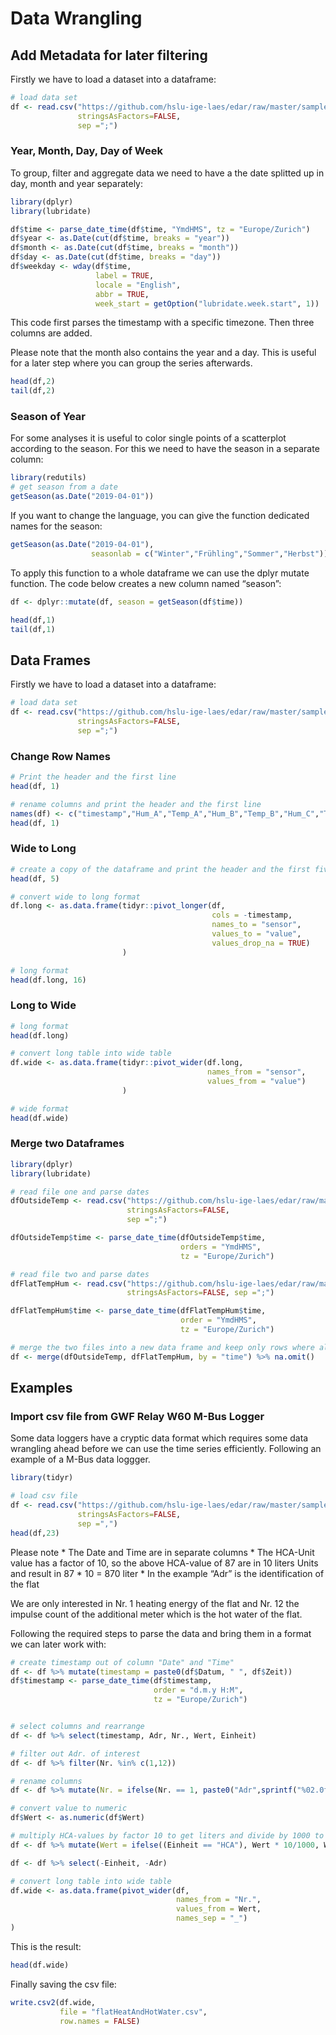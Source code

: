 # Data Wrangling
## Add Metadata for later filtering

Firstly we have to load a dataset into a dataframe:
```r
# load data set
df <- read.csv("https://github.com/hslu-ige-laes/edar/raw/master/sampleData/centralOutsideTemp.csv",
               stringsAsFactors=FALSE,
               sep =";")

```

### Year, Month, Day, Day of Week
To group, filter and aggregate data we need to have a the date splitted up in day, month and year separately:
```r
library(dplyr)
library(lubridate)

df$time <- parse_date_time(df$time, "YmdHMS", tz = "Europe/Zurich")
df$year <- as.Date(cut(df$time, breaks = "year"))
df$month <- as.Date(cut(df$time, breaks = "month"))
df$day <- as.Date(cut(df$time, breaks = "day"))
df$weekday <- wday(df$time,
                   label = TRUE,
                   locale = "English",
                   abbr = TRUE,
                   week_start = getOption("lubridate.week.start", 1))
```

This code first parses the timestamp with a specific timezone. Then three columns are added.

Please note that the month also contains the year and a day. This is useful for a later step where you can group the series afterwards. 

\newpage

```r
head(df,2)
tail(df,2)
```

### Season of Year
For some analyses it is useful to color single points of a scatterplot according to the season. For this we need to have the season in a separate column: 

```r
library(redutils)
# get season from a date
getSeason(as.Date("2019-04-01"))
```

If you want to change the language, you can give the function dedicated names for the season:

```r
getSeason(as.Date("2019-04-01"),
                  seasonlab = c("Winter","Frühling","Sommer","Herbst"))
```

To apply this function to a whole dataframe we can use the dplyr mutate function. The code below creates a new column named "season":

```r
df <- dplyr::mutate(df, season = getSeason(df$time))
```

```r
head(df,1)
tail(df,1)
```
## Data Frames
Firstly we have to load a dataset into a dataframe:
```r
# load data set
df <- read.csv("https://github.com/hslu-ige-laes/edar/raw/master/sampleData/flatTempHum.csv",
               stringsAsFactors=FALSE,
               sep =";")
```
### Change Row Names
```r
# Print the header and the first line
head(df, 1)

# rename columns and print the header and the first line
names(df) <- c("timestamp","Hum_A","Temp_A","Hum_B","Temp_B","Hum_C","Temp_C","Hum_D", "Temp_D")
head(df, 1)
```
### Wide to Long
```r

# create a copy of the dataframe and print the header and the first five line
head(df, 5)

# convert wide to long format
df.long <- as.data.frame(tidyr::pivot_longer(df,
                                             cols = -timestamp,
                                             names_to = "sensor",
                                             values_to = "value",
                                             values_drop_na = TRUE)
                         )

# long format
head(df.long, 16)
```
### Long to Wide
```r
# long format
head(df.long)

# convert long table into wide table
df.wide <- as.data.frame(tidyr::pivot_wider(df.long,
                                            names_from = "sensor",
                                            values_from = "value")
                         )

# wide format
head(df.wide)
```
### Merge two Dataframes {#DATAWRANGLING-MERGE-TWO-DATAFRAMES}
```r
library(dplyr)
library(lubridate)

# read file one and parse dates
dfOutsideTemp <- read.csv("https://github.com/hslu-ige-laes/edar/raw/master/sampleData/centralOutsideTemp.csv",
                          stringsAsFactors=FALSE,
                          sep =";")

dfOutsideTemp$time <- parse_date_time(dfOutsideTemp$time,
                                      orders = "YmdHMS",
                                      tz = "Europe/Zurich")

# read file two and parse dates
dfFlatTempHum <- read.csv("https://github.com/hslu-ige-laes/edar/raw/master/sampleData/flatTempHum.csv",
                          stringsAsFactors=FALSE, sep =";")

dfFlatTempHum$time <- parse_date_time(dfFlatTempHum$time,
                                      order = "YmdHMS",
                                      tz = "Europe/Zurich")

# merge the two files into a new data frame and keep only rows where all values are available
df <- merge(dfOutsideTemp, dfFlatTempHum, by = "time") %>% na.omit()

```

## Examples
### Import csv file from GWF Relay W60 M-Bus Logger
Some data loggers have a cryptic data format which requires some data wrangling ahead before we can use the time series efficiently. Following an example of a M-Bus data loggger.

```r
library(tidyr)

# load csv file
df <- read.csv("https://github.com/hslu-ige-laes/edar/raw/master/sampleData/flatHeatAndHotWater_GWF_RelayW60Logger.csv",
               stringsAsFactors=FALSE,
               sep =",")
head(df,23)
```

Please note
 * The Date and Time are in separate columns
 * The HCA-Unit value has a factor of 10, so the above HCA-value of 87 are in 10 liters Units and result in 87 * 10 = 870 liter
 * In the example "Adr" is the identification of the flat
 
We are only interested in Nr. 1 heating energy of the flat and Nr. 12 the impulse count of the additional meter which is the hot water of the flat.

Following the required steps to parse the data and bring them in a format we can later work with:

```r

# create timestamp out of column "Date" and "Time"
df <- df %>% mutate(timestamp = paste0(df$Datum, " ", df$Zeit))
df$timestamp <- parse_date_time(df$timestamp,
                                order = "d.m.y H:M",
                                tz = "Europe/Zurich")


# select columns and rearrange
df <- df %>% select(timestamp, Adr, Nr., Wert, Einheit)

# filter out Adr. of interest
df <- df %>% filter(Nr. %in% c(1,12))

# rename columns
df <- df %>% mutate(Nr. = ifelse(Nr. == 1, paste0("Adr",sprintf("%02.0f", Adr), "_energyHeat"), ifelse(Nr. == 12, paste0("Adr",sprintf("%02.0f", Adr), "_hotWater"), Nr.)))

# convert value to numeric
df$Wert <- as.numeric(df$Wert)

# multiply HCA-values by factor 10 to get liters and divide by 1000 to get m3
df <- df %>% mutate(Wert = ifelse((Einheit == "HCA"), Wert * 10/1000, Wert))

df <- df %>% select(-Einheit, -Adr)

# convert long table into wide table
df.wide <- as.data.frame(pivot_wider(df,
                                     names_from = "Nr.",
                                     values_from = Wert,
                                     names_sep = "_")
)
```

This is the result:
```r
head(df.wide)
```

Finally saving the csv file:
```r
write.csv2(df.wide,
           file = "flatHeatAndHotWater.csv",
           row.names = FALSE)
```

